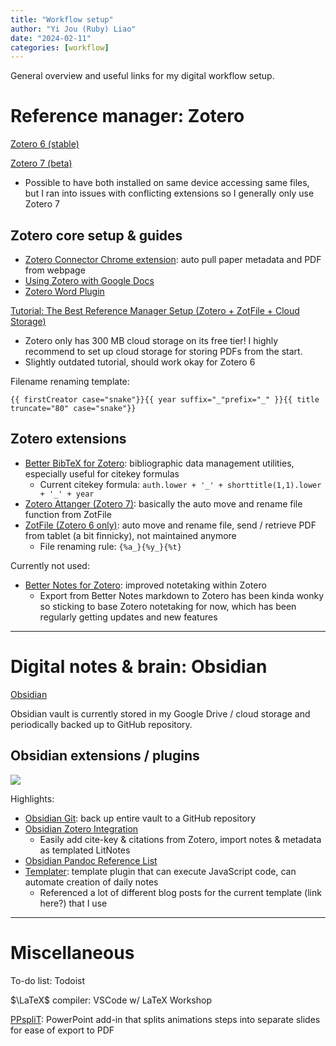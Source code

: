 ```yaml
---
title: "Workflow setup"
author: "Yi Jou (Ruby) Liao"
date: "2024-02-11"
categories: [workflow]
---
```


General overview and useful links for my digital workflow setup.

# Reference manager: Zotero
[Zotero 6 (stable)](https://www.zotero.org/download/)

[Zotero 7 (beta)](https://www.zotero.org/support/beta_builds)

- Possible to have both installed on same device accessing same files, but I ran into issues with conflicting extensions so I generally only use Zotero 7

## Zotero core setup & guides

- [Zotero Connector Chrome extension](https://chromewebstore.google.com/detail/zotero-connector/ekhagklcjbdpajgpjgmbionohlpdbjgc): auto pull paper metadata and PDF from webpage
- [Using Zotero with Google Docs](https://www.zotero.org/support/google_docs)
- [Zotero Word Plugin](https://www.zotero.org/support/word_processor_plugin_usage)

[Tutorial: The Best Reference Manager Setup (Zotero + ZotFile + Cloud Storage)](https://www.researchgate.net/publication/325828616_Tutorial_The_Best_Reference_Manager_Setup_Zotero_ZotFile_Cloud_Storage)

- Zotero only has 300 MB cloud storage on its free tier! I highly recommend to set up cloud storage for storing PDFs from the start.
- Slightly outdated tutorial, should work okay for Zotero 6

Filename renaming template:
```
{{ firstCreator case="snake"}}{{ year suffix="_"prefix="_" }}{{ title truncate="80" case="snake"}}
```

## Zotero extensions

- [Better BibTeX for Zotero](https://retorque.re/zotero-better-bibtex/): bibliographic data management utilities, especially useful for citekey formulas
	- Current citekey formula: `auth.lower + '_' + shorttitle(1,1).lower + '_' + year`
- [Zotero Attanger (Zotero 7)](https://github.com/MuiseDestiny/zotero-attanger): basically the auto move and rename file function from ZotFile
- [ZotFile (Zotero 6 only)](http://zotfile.com/): auto move and rename file, send / retrieve PDF from tablet (a bit finnicky), not maintained anymore
    - File renaming rule: `{%a_}{%y_}{%t}`

Currently not used: 

- [Better Notes for Zotero](https://github.com/windingwind/zotero-better-notes): improved notetaking within Zotero
    - Export from Better Notes markdown to Zotero has been kinda wonky so sticking to base Zotero notetaking for now, which has been regularly getting updates and new features

----

# Digital notes & brain: Obsidian
[Obsidian](https://obsidian.md/)

Obsidian vault is currently stored in my Google Drive / cloud storage and periodically backed up to GitHub repository.

## Obsidian extensions / plugins
![](ObsidianPlugins_240110.png)

Highlights:

- [Obsidian Git](https://github.com/denolehov/obsidian-git): back up entire vault to a GitHub repository
- [Obsidian Zotero Integration](https://github.com/mgmeyers/obsidian-zotero-integration)
    - Easily add cite-key & citations from Zotero, import notes & metadata as templated LitNotes
- [Obsidian Pandoc Reference List](https://github.com/mgmeyers/obsidian-pandoc-reference-list)
- [Templater](https://github.com/SilentVoid13/Templater): template plugin that can execute JavaScript code, can automate creation of daily notes
    - Referenced a lot of different blog posts for the current template (link here?) that I use

----

# Miscellaneous

To-do list: Todoist

$\LaTeX$ compiler: VSCode w/ LaTeX Workshop

[PPspliT](https://github.com/maxonthegit/PPspliT): PowerPoint add-in that splits animations steps into separate slides for ease of export to PDF